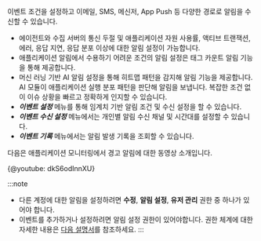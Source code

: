 이벤트 조건을 설정하고 이메일, SMS, 메신저, App Push 등 다양한 경로로 알림을 수신할 수 있습니다.

* 에이전트와 수집 서버의 통신 두절 및 애플리케이션 자원 사용률, 액티브 트랜잭션, 에러, 응답 지연, 응답 분포 이상에 대한 알림 설정이 가능합니다.
* 애플리케이션 알림에서 수용하기 어려운 조건의 알림 설정은 태그 카운트 알림 기능을 통해 제공합니다.
* 머신 러닝 기반 AI 알림 설정을 통해 히트맵 패턴을 감지해 알림 기능을 제공합니다. AI 모듈이 애플리케이션 실행 분포 패턴을 판단해 알림을 보냅니다. 복잡한 조건 없이 이슈 상황을 빠르고 정확하게 인지할 수 있습니다.
* ***이벤트 설정*** 메뉴를 통해 임계치 기반 알림 조건 및 수신 설정을 할 수 있습니다.
* ***이벤트 수신 설정*** 메뉴에서는 개인별 알림 수신 채널 및 시간대를 설정할 수 있습니다.
* ***이벤트 기록*** 메뉴에서는 알림 발생 기록을 조회할 수 있습니다.

다음은 애플리케이션 모니터링에서 경고 알림에 대한 동영상 소개입니다.

{@youtube: dkS6odInnXU}

:::note
* 다른 계정에 대한 알림을 설정하려면 **수정**, **알림 설정**, **유저 관리** 권한 중 하나가 있어야 합니다.
* 이벤트를 추가하거나 설정하려면 알림 설정 권한이 있어야합니다. 권한 체계에 대한 자세한 내용은 [다음 설명서](../project/project-structure)를 참조하세요.
:::